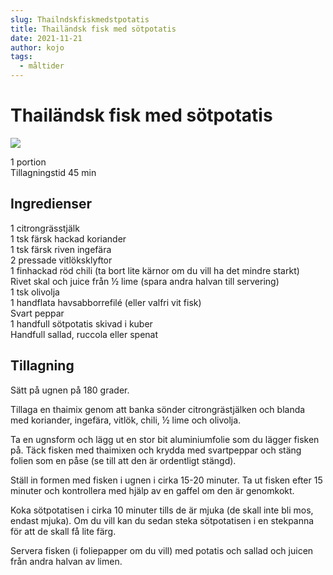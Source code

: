 ```yaml
---
slug: Thailndskfiskmedstpotatis
title: Thailändsk fisk med sötpotatis
date: 2021-11-21
author: kojo
tags:
  - måltider
---
```


# Thailändsk fisk med sötpotatis

![](../images/b91968c3-9d2f-4a58-a1e2-3ca1132b5b62.jpeg)



1 portion<br/>
Tillagningstid 45 min

 ## Ingredienser

1 citrongrässtjälk <br/>
1 tsk färsk hackad koriander<br/>
1 tsk färsk riven ingefära <br/>
2 pressade vitlöksklyftor <br/>
1 finhackad röd chili (ta bort lite kärnor om du vill ha det mindre starkt)<br/>
Rivet skal och juice från ½ lime (spara andra halvan till servering)<br/>
1 tsk olivolja <br/>
1 handflata havsabborrefilé (eller valfri vit fisk) <br/>
Svart peppar <br/>
1 handfull sötpotatis skivad i kuber<br/>
Handfull sallad, ruccola eller spenat

 ## Tillagning

Sätt på ugnen på 180 grader. 

Tillaga en thaimix genom att banka sönder citrongrästjälken och blanda med koriander, ingefära, vitlök, chili, ½ lime och olivolja. 

Ta en ugnsform och lägg ut en stor bit aluminiumfolie som du lägger fisken på. Täck fisken med thaimixen och krydda med svartpeppar och stäng folien som en påse (se till att den är ordentligt stängd). 

Ställ in formen med fisken i ugnen i cirka 15-20 minuter. Ta ut fisken efter 15 minuter och kontrollera med hjälp av en gaffel om den är genomkokt. 

Koka sötpotatisen i cirka 10 minuter tills de är mjuka (de skall inte bli mos, endast mjuka). Om du vill kan du sedan steka sötpotatisen i en stekpanna för att de skall få lite färg. 

Servera fisken (i foliepapper om du vill) med potatis och sallad och juicen från andra halvan av limen.
